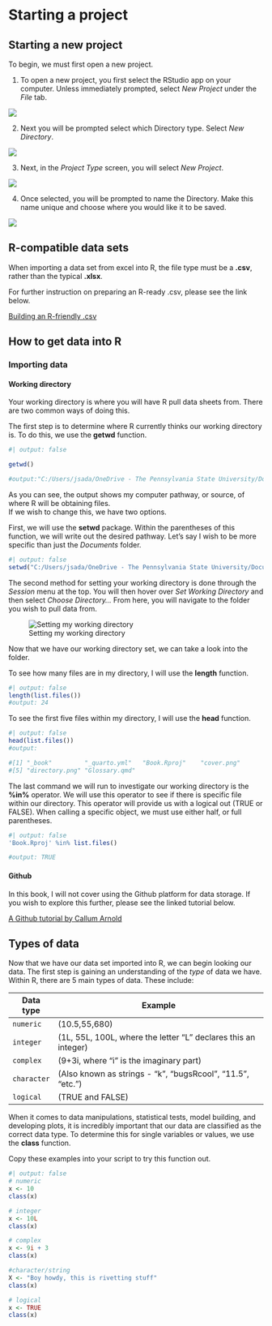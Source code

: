 # Starting a project 
## Starting a new project
To begin, we must first open a new project. 

1. To open a new project, you first select the RStudio app on your computer. Unless immediately prompted, select *New Project* under the *File* tab. 

![](figs/drop down.png){fig-align="center"}

2. Next you will be prompted select which Directory type. Select *New Directory*. 

![](figs/startnewproj.png){fig-align="center"}

3. Next, in the *Project Type* screen, you will select *New Project*. 

![](figs/newproj.png){fig-align="center"}

4. Once selected, you will be prompted to name the Directory. Make this name unique and choose where you would like it to be saved. 

![](figs/new.proj.name.png){fig-align="center"}

## R-compatible data sets 
When importing a data set from excel into R, the file type must be a **.csv**, rather than the typical **.xlsx**.

For further instruction on preparing an R-ready .csv, please see the link below. 

[Building an R-friendly .csv](http://www.sthda.com/english/wiki/best-practices-in-preparing-data-files-for-importing-into-r)

## How to get data into R
### Importing data {.unnumbered}
#### Working directory {.unnumbered}
Your working directory is where you will have R pull data sheets from.
There are two common ways of doing this. 

The first step is to determine where R currently thinks our working directory is. 
To do this, we use the **getwd** function. 

```r
#| output: false

getwd()

#output:"C:/Users/jsada/OneDrive - The Pennsylvania State University/Documents"
```

As you can see, the output shows my computer pathway, or source, of where R will be obtaining files.  
If we wish to change this, we have two options. 

First, we will use the **setwd** package. 
Within the  parentheses of this function, we will write out the desired pathway. 
Let's say I wish to be more specific than just the *Documents* folder. 

```r
#| output: false
setwd("C:/Users/jsada/OneDrive - The Pennsylvania State University/Documents/Research/R/Intern Tutorial/Book")
```

The second method for setting your working directory is done through the *Session* menu at the top.
You will then hover over *Set Working Directory* and then select *Choose Directory...*
From here, you will navigate to the folder you wish to pull data from. 

![Setting my working directory](figs/directory.png)

Now that we have our working directory set, we can take a look into the folder. 

To see how many files are in my directory, I will use the **length** function. 

```r
#| output: false
length(list.files())
#output: 24
```

To see the first five files within my directory, I will use the **head** function. 

```r
#| output: false
head(list.files())
#output:

#[1] "_book"         "_quarto.yml"   "Book.Rproj"    "cover.png"    
#[5] "directory.png" "Glossary.qmd" 
```

The last command we will run to investigate our working directory is the **%in%** operator. We will use this operator to see if there is specific file within our directory. This operator will provide us with a logical out (TRUE or FALSE). When calling a specific object, we must use either half, or full parentheses.

```r
#| output: false 
'Book.Rproj' %in% list.files()

#output: TRUE
```

#### Github{.unnumbered}
In this book, I will not cover using the Github platform for data storage.
If you wish to explore this further, please see the linked tutorial below. 

[A Github tutorial by Callum Arnold](https://psu-git.callumarnold.com/)

## Types of data
Now that we have our data set imported into R, we can begin looking our data. 
The first step is gaining an understanding of the *type* of data we have. 
Within R, there are 5 main types of data. 
These include: 

| Data type   | Example                                                        |
|-------------|----------------------------------------------------------------|
| `numeric`   | (10.5,55,680)                                                  |
| `integer`   | (1L, 55L, 100L, where the letter "L" declares this an integer) |
| `complex`   | (9+3i, where "i" is the imaginary part)                        |
| `character` | (Also known as strings - "k", "bugsRcool", "11.5", "etc.")         |
| `logical`   | (TRUE and FALSE)                                               |

When it comes to data manipulations, statistical tests, model building, and developing plots, it is incredibly important that our data are classified as the correct data type. 
To determine this for single variables or values, we use the **class** function. 

Copy these examples into your script to try this function out. 

```r
#| output: false
# numeric 
x <- 10
class(x)

# integer
x <- 10L
class(x)

# complex
x <- 9i + 3
class(x)

#character/string
X <- "Boy howdy, this is rivetting stuff"
class(x)

# logical 
x <- TRUE
class(x)
```
